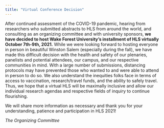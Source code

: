 ```yaml
---
title: "Virtual Conference Decision"
---
```


After continued assessment of the COVID-19 pandemic, hearing from researchers who submitted abstracts to HLS from around the world, and consulting as an organizing committee and with university sponsors, **we have decided to host Wake Forest University’s installment of HLS virtually October 7th-9th, 2021.** While we were looking forward to hosting everyone in person in beautiful Winston Salem (especially during the fall), we have made this difficult decision with the health and safety of our plenaries, panelists and potential attendees, our campus, and our respective communities in mind. With a large number of submissions, distancing protocols may have prevented those who wanted to and were able to attend in person to do so. We also understand the inequities folks face in terms of access to vaccination, research/travel funds, and the ability to safely travel. Thus, we hope that a virtual HLS will be maximally inclusive and allow our individual research agendas and respective fields of inquiry to continue flourishing.

We will share more information as necessary and thank you for your understanding, patience and participation in HLS 2021!

_The Organizing Committee_
